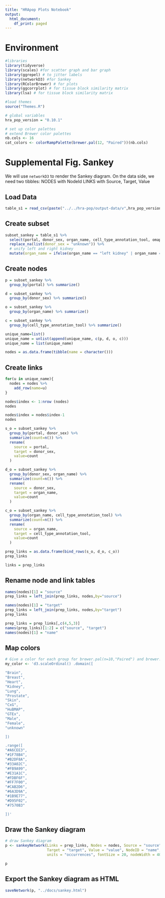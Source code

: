 ```yaml
---
title: "HRApop Plots Notebook"
output:
  html_document:
    df_print: paged
---
```


# Environment

```r

#libraries
library(tidyverse)
library(scales) #for scatter graph and bar graph
library(ggrepel) # to jitter labels
library(networkD3) #for Sankey
library(RColorBrewer) # for plots
library(ggcorrplot) # for tissue block similarity matrix
library(lsa) # for tissue block similarity matrix

#load themes
source("Themes.R")

# global variables
hra_pop_version = "0.10.1"

# set up color palettes
# extend Brewer color palettes
nb.cols <- 16
cat_colors <- colorRampPalette(brewer.pal(12, "Paired"))(nb.cols)
```

# Supplemental Fig. Sankey
We will use `networkD3` to render the Sankey diagram. On the data side, we need two tibbles: 
NODES with NodeId
LINKS with Source, Target, Value

## Load Data

```r
table_s1 = read_csv(paste("../../hra-pop/output-data/v",hra_pop_version,"/reports/atlas/table-s1.csv", sep = ""))
```


## Create subset
```r
subset_sankey = table_s1 %>% 
  select(portal, donor_sex, organ_name, cell_type_annotation_tool, omap_id) %>% 
  replace_na(list(donor_sex = "unknown")) %>% 
  # unify left and right kidney
  mutate(organ_name = ifelse(organ_name == "left kidney" | organ_name == "right kidney", "kidney", organ_name))
```

## Create nodes
```r
p = subset_sankey %>% 
  group_by(portal) %>% summarize()

d = subset_sankey %>% 
  group_by(donor_sex) %>% summarize()

o = subset_sankey %>% 
  group_by(organ_name) %>% summarize()

c = subset_sankey %>% 
  group_by(cell_type_annotation_tool) %>% summarize()

unique_name=list()
unique_name = unlist(append(unique_name, c(p, d, o, c)))
unique_name = list(unique_name)

nodes = as.data.frame(tibble(name = character()))
```

## Create links
```r
for(u in unique_name){
  nodes = nodes %>% 
    add_row(name=u)
}

nodes$index <- 1:nrow (nodes) 
nodes

nodes$index = nodes$index-1
nodes

s_o = subset_sankey %>% 
  group_by(portal, donor_sex) %>% 
  summarize(count=n()) %>% 
  rename(
    source = portal,
    target = donor_sex,
    value=count
  )

d_o = subset_sankey %>% 
  group_by(donor_sex, organ_name) %>% 
  summarize(count=n()) %>% 
  rename(
    source = donor_sex,
    target = organ_name,
    value=count
  )

c_o = subset_sankey %>% 
  group_by(organ_name, cell_type_annotation_tool) %>% 
  summarize(count=n()) %>% 
  rename(
    source = organ_name,
    target = cell_type_annotation_tool,
    value=count
  )

prep_links = as.data.frame(bind_rows(s_o, d_o, c_o))
prep_links 

links = prep_links 
```

## Rename node and link tables
```r
names(nodes)[1] = "source"
prep_links = left_join(prep_links, nodes,by="source")

names(nodes)[1] = "target"
prep_links = left_join(prep_links, nodes,by="target")
prep_links

prep_links = prep_links[,c(4,5,3)]
names(prep_links)[1:2] = c("source", "target")
names(nodes)[1] = "name"
```

## Map colors
```r
# Give a color for each group for brewer.pal(n=10,"Paired") and brewer.pal(n=3,"Dark2")
my_color <- 'd3.scaleOrdinal() .domain([

"Brain",
"Breast", 
"Heart", 
"Kidney", 
"Lung", 
"Prostate", 
"Skin", 
"CxG",
"HuBMAP",
"GTEx",
"Male",
"Female",
"unknown"

]) 

.range([
"#A6CEE3", 
"#1F78B4", 
"#B2DF8A", 
"#33A02C", 
"#FB9A99",
"#E31A1C",
"#FDBF6F",
"#FF7F00",
"#CAB2D6",
"#6A3D9A",
"#1B9E77",
"#D95F02",
"#7570B3"

])'
```

## Draw the Sankey diagram

```r
# draw Sankey diagram
p <- sankeyNetwork(Links = prep_links, Nodes = nodes, Source = "source",
                   Target = "target", Value = "value", NodeID = "name", colourScale = my_color,
                   units = "occurrences", fontSize = 20, nodeWidth = 40)

p
```

## Export the Sankey diagram as HTML

```r
saveNetwork(p, "../docs/sankey.html")
```
